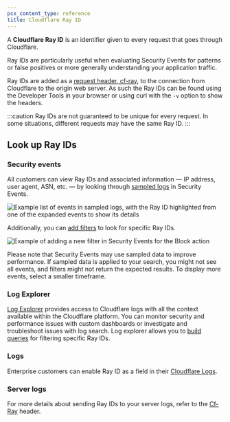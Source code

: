 ```yaml
---
pcx_content_type: reference
title: Cloudflare Ray ID
---
```


A **Cloudflare Ray ID** is an identifier given to every request that goes through Cloudflare.

Ray IDs are particularly useful when evaluating Security Events for patterns or false positives or more generally understanding your application traffic.

Ray IDs are added as a [request header, cf-ray](/fundamentals/reference/http-headers/#cf-ray), to the connection from Cloudflare to the origin web server.
As such the Ray IDs can be found using the Developer Tools in your browser or using curl with the `-v` option to show the headers.


:::caution
Ray IDs are not guaranteed to be unique for every request. In some situations, different requests may have the same Ray ID.
:::

## Look up Ray IDs

### Security events

All customers can view Ray IDs and associated information — IP address, user agent, ASN, etc. — by looking through [sampled logs](/waf/analytics/security-events/#sampled-logs) in Security Events.

![Example list of events in sampled logs, with the Ray ID highlighted from one of the expanded events to show its details](~/assets/images/fundamentals/ray-id.png)

Additionally, you can [add filters](/waf/analytics/security-events/#adjust-displayed-data) to look for specific Ray IDs.

![Example of adding a new filter in Security Events for the Block action](~/assets/images/waf/events-add-filter.png)

Please note that Security Events may use sampled data to improve performance. If sampled data is applied to your search, you might not see all events, and filters might not return the expected results. To display more events, select a smaller timeframe.

### Log Explorer

[Log Explorer](/log-explorer/) provides access to Cloudflare logs with all the context available within the Cloudflare platform. 
You can monitor security and performance issues with custom dashboards or investigate and troubleshoot issues with log search.
Log explorer allows you to [build queries](/log-explorer/log-search/) for filtering specific Ray IDs.

### Logs

Enterprise customers can enable Ray ID as a field in their [Cloudflare Logs](/logs/).

### Server logs

For more details about sending Ray IDs to your server logs, refer to the [Cf-Ray](/fundamentals/reference/http-headers/#cf-ray) header.
